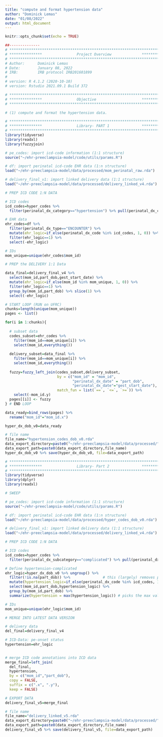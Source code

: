 ```yaml
---
title: "compute and format hypertension data"
author: "Dominick Lemas"
date: "01/08/2022"
output: html_document
---
```


```r
knitr::opts_chunk$set(echo = TRUE)
```

```r
##-------------- 
# **************************************************************************** #
# ***************                Project Overview              *************** #
# **************************************************************************** #
# Author:      Dominick Lemas
# Date:        January 08, 2022
# IRB:         IRB protocol IRB201601899  
#
# version: R 4.1.2 (2020-10-10)
# version: Rstudio 2021.09.1 Build 372  

# **************************************************************************** #
# ***************                Objective                     *************** #
# **************************************************************************** #

# (1) compute and format the hypertension data.


```

```r
# **************************************************************************** #
# ***************                Library- PART 1               *************** #
# **************************************************************************** #
library(tidyverse)
library(readxl)
library(fuzzyjoin)

```

```r

# pe_codes: import icd-code information (1:1 structure)
source("~/ehr-preeclampsia-model/code/utils/params.R")

# df: import perinatal icd-code EHR data (1:n structure)
load("~/ehr-preeclampsia-model/data/processed/mom_perinatal_raw.rda")

# delivery_final_v1: import linked delivery data (1:1 structure)
load("~/ehr-preeclampsia-model/data/processed/delivery_linked_v4.rda")

```

```r

# PREP ICD CODE 1:N DATA

# ICD codes
icd_codes=hyper_codes %>%
  filter(perinatal_dx_category=="hypertension") %>% pull(perinatal_dx_code)

# EHR data
ehr_codes=df %>%
  filter(perinatal_dx_type=="ENCOUNTER") %>%
  mutate(ehr_logic=if_else(perinatal_dx_code %in% icd_codes, 1, 0)) %>%
  filter(ehr_logic==1) %>%
  select(-ehr_logic)

# IDs
mom_unique=unique(ehr_codes$mom_id)

```

```r

# PREP the DELIVERY 1:1 Data

data_final=delivery_final_v4 %>%
  select(mom_id,part_dob,gest_start_date) %>%
  mutate(ehr_logic=if_else(mom_id %in% mom_unique, 1, 0)) %>%
  filter(ehr_logic==1) %>%
  group_by(mom_id,part_dob) %>% slice(1) %>%
  select(-ehr_logic)

```

```r

# START LOOP (RUN on UFRC)
chunks=length(unique(mom_unique)) 
pages <- list()

for(i in 1:chunks){
  
  # subset data
  codes_subset=ehr_codes %>%
    filter(mom_id==mom_unique[i]) %>%
    select(mom_id,everything())
  
  delivery_subset=data_final %>%
    filter(mom_id==mom_unique[i]) %>%
    select(mom_id,everything())
  
  fuzzy=fuzzy_left_join(codes_subset,delivery_subset,
                        by = c("mom_id" = "mom_id",
                               "perinatal_dx_date" = "part_dob",
                               "perinatal_dx_date"="gest_start_date"),
                        match_fun = list(`==`, `<=`, `>=`)) %>%
    select(-mom_id.y)
  pages[[i]] <- fuzzy
} # END LOOP

data_ready=bind_rows(pages) %>%
  rename("mom_id"="mom_id.x")

hyper_dx_dob_v0=data_ready

# file name
file_name="hypertension_codes_dob_v0.rda"
data_export_directory=paste0("~/ehr-preeclampsia-model/data/processed/") 
data_export_path=paste0(data_export_directory,file_name)
hyper_dx_dob_v0 %>% save(hyper_dx_dob_v0, file=data_export_path)

```

```r
# **************************************************************************** #
# ***************                Library- Part 2               *************** #
# **************************************************************************** #
library(tidyverse)
library(dplyr)
library(readxl)

```

```r

# SWEEP

# pe_codes: import icd-code information (1:1 structure)
source("~/ehr-preeclampsia-model/code/utils/params.R")

# df: import perinatal icd-code EHR data (1:n structure)
load("~/ehr-preeclampsia-model/data/processed/hyper_codes_dob_v0.rda")

# delivery_final_v1: import linked delivery data (1:1 structure)
load("~/ehr-preeclampsia-model/data/processed/delivery_linked_v4.rda")

```

```r

# PREP ICD CODE 1:N DATA

# ICD codes
icd_codes=hyper_codes %>%
  filter(perinatal_dx_subcategory=="complicated") %>% pull(perinatal_dx_code)

# Define hypertension-complicated
ehr_logic=hyper_dx_dob_v0 %>% ungroup() %>%
  filter(!is.na(part_dob)) %>%               # this (largely) removes postnatal codes
  mutate(hypertension_logic=if_else(perinatal_dx_code %in% icd_codes, 1, 0))  %>%
  select(mom_id,part_dob,hypertension_logic) %>% 
  group_by(mom_id,part_dob) %>% 
  summarize(hypertension = max(hypertension_logic)) # picks the max value w/in mom-id/DOB

# IDs
mom_unique=unique(ehr_logic$mom_id)

```

```r

# MERGE INTO LATEST DATA VERSION 

# delivery data
del_final=delivery_final_v4 

# ICD-Data: pe-onset status
hypertension=ehr_logic
  

# merge ICD code annotations into ICD data
merge_final=left_join(
  del_final,
  hypertension,
  by = c("mom_id","part_dob"),
  copy = FALSE,
  suffix = c(".x", ".y"),
  keep = FALSE) 

# EXPORT DATA
delivery_final_v5=merge_final

# file name
file_name="delivery_linked_v5.rda"
data_export_directory=paste0("~/ehr-preeclampsia-model/data/processed/") 
data_export_path=paste0(data_export_directory,file_name)
delivery_final_v5 %>% save(delivery_final_v5, file=data_export_path)

```


